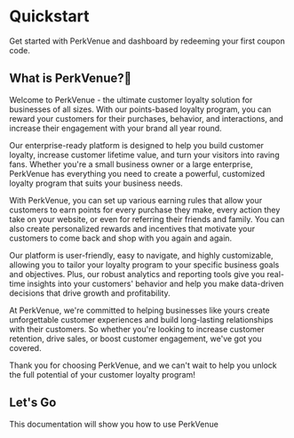 # Quickstart 


Get started with PerkVenue and dashboard by redeeming your first coupon code.

## What is PerkVenue?📍 

Welcome to PerkVenue - the ultimate customer loyalty solution for businesses of all sizes. With our points-based loyalty program, you can reward your customers for their purchases, behavior, and interactions, and increase their engagement with your brand all year round.

Our enterprise-ready platform is designed to help you build customer loyalty, increase customer lifetime value, and turn your visitors into raving fans. Whether you're a small business owner or a large enterprise, PerkVenue has everything you need to create a powerful, customized loyalty program that suits your business needs.

With PerkVenue, you can set up various earning rules that allow your customers to earn points for every purchase they make, every action they take on your website, or even for referring their friends and family. You can also create personalized rewards and incentives that motivate your customers to come back and shop with you again and again.

Our platform is user-friendly, easy to navigate, and highly customizable, allowing you to tailor your loyalty program to your specific business goals and objectives. Plus, our robust analytics and reporting tools give you real-time insights into your customers' behavior and help you make data-driven decisions that drive growth and profitability.

At PerkVenue, we're committed to helping businesses like yours create unforgettable customer experiences and build long-lasting relationships with their customers. So whether you're looking to increase customer retention, drive sales, or boost customer engagement, we've got you covered.

Thank you for choosing PerkVenue, and we can't wait to help you unlock the full potential of your customer loyalty program!


## Let's Go

This documentation will show you how to use PerkVenue
